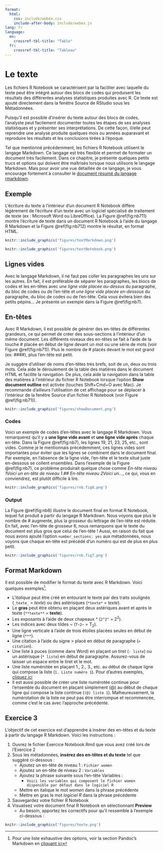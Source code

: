 ```yaml
---
format:
  html:
    css: include/webex.css
    include-after-body: include/webex.js
lang: fr
language:
  en:
    crossref-tbl-title: "Table"
  fr:
    crossref-tbl-title: "Tableau"
---
```


# Le texte

Les fichiers R Notebook se caractérisent par la faciliter avec laquelle du texte peut être intégré autour des blocs de codes qui produisent les résultats des différentes analyses statistiques produites avec R. Ce texte est ajouté directement dans la fenêtre Source de RStudio sous les Métadonnées.

Puisqu'il est possible d'insérer du texte autour des blocs de codes, l'analyste peut facilement documenter toutes les étapes de ses analyses statistiques et y présenter ses interprétations. De cette façon, il/elle peut reprendre une analyse produite quelques mois ou années auparavant et reproduire les résultats et les conclusions tirées à l'époque.

Tel que mentionné précédemment, les fichiers R Notebook utilisent le langage Markdown. Ce langage est très flexible et permet de formater un document très facilement. Dans ce chapitre, je présente quelques petits trucs et options qui doivent être maîtrisés lorsque nous utilisons le langage Markdown. Mais pour avoir une vue détaillée de ce langage, je vous encourage fortement à consulter le [document résumé du langage rmarkdown](https://uoepsy.github.io/usmr/cheatsheet/rmarkdown-2.0.pdf).

## Exemple

L'écriture du texte à l'intérieur d'un document R Notebook diffère légèrement de l'écriture d'un texte avec un logiciel spécialisé de traitement de texte (ex : Microsoft Word ou LibreOffice). La Figure \@ref(fig:nb711) montre l'écriture de texte dans un document R Notebook à l'aide du langage R Markdown et la Figure \@ref(fig:nb712) montre le résultat, en format HTML.

```r
knitr::include_graphics('figures/textMarkdown.png')
```

```r
knitr::include_graphics('figures/textNotebook.png')
```

## Lignes vides

Avec le langage Markdown, il ne faut pas coller les paragraphes les uns sur les autres. En fait, il est préférable de séparer les paragraphes, les blocs de codes et les en-têtes avec *une ligne vide placée au-dessus* du paragraphe, du bloc de codes ou de l'en-tête et *une ligne vide placée en-dessous* du paragraphe, du bloc de codes ou de l'en-tête. Cela vous évitera bien des petits pépins... Je présente un exemple dans la Figure \@ref(fig:nb7).

## En-têtes

Avec R Markdown, il est possible de générer des en-têtes de différentes grandeurs, ce qui permet de créer des sous-sections à l'intérieur d'un même document. Les différents niveaux des en-têtes se fait à l'aide de la touche # placée en début de ligne devant un mot ou une série de mots (voir Figure \@ref(fig:nb71)). Plus le nombre de # placés devant le mot est grand (ex: ####), plus l'en-tête est petit.

Je suggère d'utiliser de noms d'en-têtes très brefs, soit de un, deux ou trois mots. Cela aide le déroulement de la table des matières dans le document HTML et facilite la navigation. De plus, cela aide la navigation dans la table des matières à l'intérieur du fichier R Notebook lorsque l'option **Show document outline** est activée (touches Shift+Cmd+O avec Mac). Je recommande d'ailleurs l'utilisation de cet affichage pour se déplacer à l'intérieur de la fenêtre Source d'un fichier R Notebook (voir Figure \@ref(fig:nb71)).

```r
knitr::include_graphics('figures/showDocument.png')
```

### Codes

Voici un exemple de codes d'en-têtes avec le langage R Markdown. Vous remarquerez qu'il y a **une ligne vide avant** et **une ligne vide après** chaque en-tête. Dans la Figure \@ref(fig:nb7), les lignes 19, 21, 23, 25, etc., sont vides. Comme je le mentionnais précédemment, ces lignes vides sont importantes pour éviter que les lignes se combinent dans le document final. Par exemple, en l'absence de la ligne vide, l'en-tête et le texte situé juste en-dessous se collent ensembles. Dans l'exemple de la Figure \@ref(fig:nb7), ce problème produirait quelque chose comme *En-tête niveau 1Voici un en-tête de niveau 1.## En-tête niveau 2Voici un...*, ce qui, vous en conviendrez, est plutôt difficile à lire.

```r
knitr::include_graphics('figures/rnb.fig8.png')
```

### Output

La Figure \@ref(fig:nb8) illustre le document final en format R Notebook, lequel fut produit à partir du langage R Markdown. Nous voyons que plus le nombre de # augmente, plus la grosseur du lettrage de l'en-tête est réduite. En fait, avec l'en-tête de grosseur 6, nous remarquons que le texte du document est plus gros que celui de l'en-tête ! Aussi, en raison du fait que nous avons ajouté l'option `number_sections: yes` aux métadonnées, nous voyons que chaque en-tête est précédé d'un numéro qui est de plus en plus petit.

```r
knitr::include_graphics('figures/rnb.fig7.png')
```

## Format Markdown

Il est possible de modifier le format du texte avec R Markdown. Voici quelques exemples[^mkdown]. 

[^mkdown]: Pour une liste exhaustive des options, voir la section Pandoc's Markdown en [cliquant ici](https://pandoc.org/MANUAL.html#pandocs-markdown)

- L'*italique* peut être créé en entourant le texte par des traits soulignés (`_texte_` = _texte_) ou des astérisques  (`*texte*` = *texte*). 
- Le **gras** peut être obtenu en plaçant deux astériques avant et après le texte (`**texte**` = **texte**). 
- Les exposants à l'aide de deux chapeaux ^ (`2^2^` = 2^2^).
- Les indices avec deux tildes ~ (`T~2~` = T~2~).
- Une ligne verticale à l'aide de trois étoiles placées seules en début de ligne (`***`).
- Une citation à l'aide du signe > placé en début de paragraphe (`> citation`).
- Une liste à puces (comme dans Word) en plaçant un tiret (`- liste`) ou un astérisque (`* liste`) en début de paragraphe. Assurez-vous de laisser un espace entre le tiret et le mot.
- Une liste numérotée en plaçant 1., 2., 3., etc. au début de chaque ligne qui compose la liste (`1. Liste numéro 1`). Pour d'autres exemples,  [cliquez ici](https://pandoc.org/MANUAL.html#:~:text=Lists-,Bullet%20lists,-A%20bullet%20list)
- Il est aussi possible de créer une liste numérotée continue pour l'ensemble du document en plaçant simplement (@) au début de chaque ligne qui compose la liste continue (`(@) liste 1`). Malheureusement, la numérotation de la liste ne peut pas être interrompue et recommencée, comme c'est le cas avec l'approche précédente.

## Exercice 3

L'objectif de cet exercice est d'apprendre à insérer des en-têtes et du texte à partir du langage R Markdown. Voici les instructions :

1. Ouvrez le fichier Exercice Notebook.Rmd que vous avez créé lors de l'Exercice 2 
2. Sous les métadonnées, **insérez des en-têtes et du texte** tel que suggèré ci-dessous :
    + Ajoutez un en-tête de niveau 1 : `Fichier women`
    + Ajoutez un en-tête de niveau 2 : `Variables`
    + Ajoutez la phrase suivante sous l'en-tête Variables : 
        + `Voici les variables qui composent le fichier women disponible par défaut dans le logiciel R`
    + Mettre en italique le mot _women_ dans la phrase précédente
    + Mettre en gras le mot _logiciel R_ dans la phrase précédente
3. Sauvegardez votre fichier R Notebook
4. Visualisez votre document final R Notebook en sélectionnant **Preview**
    + Au besoin, apportez les correctifs pour qu'il ressemble à l'exemple ci-dessous :

```r
knitr::include_graphics('figures/texte.png')
```


